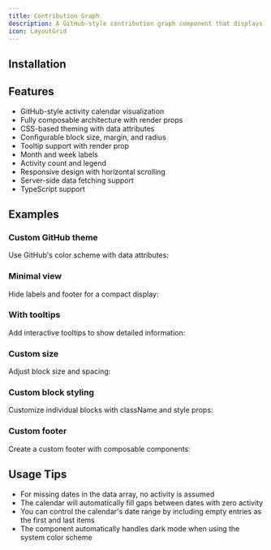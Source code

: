 ```yaml
---
title: Contribution Graph
description: A GitHub-style contribution graph component that displays activity levels over time.
icon: LayoutGrid
---
```


<Preview path="contribution-graph" />

## Installation

<Installer packageName="contribution-graph" />

## Features

- GitHub-style activity calendar visualization
- Fully composable architecture with render props
- CSS-based theming with data attributes
- Configurable block size, margin, and radius
- Tooltip support with render prop
- Month and week labels
- Activity count and legend
- Responsive design with horizontal scrolling
- Server-side data fetching support
- TypeScript support

## Examples

### Custom GitHub theme

Use GitHub's color scheme with data attributes:

<Preview path="contribution-graph-custom-theme" />

### Minimal view

Hide labels and footer for a compact display:

<Preview path="contribution-graph-minimal" />

### With tooltips

Add interactive tooltips to show detailed information:

<Preview path="contribution-graph-tooltip" />

### Custom size

Adjust block size and spacing:

<Preview path="contribution-graph-size" />

### Custom block styling

Customize individual blocks with className and style props:

<Preview path="contribution-graph-custom-blocks" />

### Custom footer

Create a custom footer with composable components:

<Preview path="contribution-graph-custom-footer" />

## Usage Tips

- For missing dates in the data array, no activity is assumed
- The calendar will automatically fill gaps between dates with zero activity
- You can control the calendar's date range by including empty entries as the first and last items
- The component automatically handles dark mode when using the system color scheme